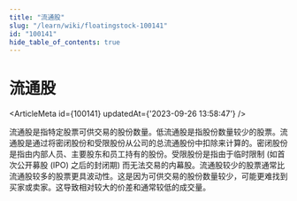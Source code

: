 ```yaml
---
title: "流通股"
slug: "/learn/wiki/floatingstock-100141"
id: "100141"
hide_table_of_contents: true
---
```



# 流通股

<ArticleMeta id={100141} updatedAt={'2023-09-26 13:58:47'} />
<div className='border-solid border-b border-t-0 my-4 border-[var(--ifm-color-gray-300)]' />

流通股是指特定股票可供交易的股份数量。低流通股是指股份数量较少的股票。流通股是通过将密闭股份和受限股份从公司的总流通股份中扣除来计算的。密闭股份是指由内部人员、主要股东和员工持有的股份。受限股份是指由于临时限制 (如首次公开募股 (IPO) 之后的封闭期) 而无法交易的内幕股。流通股较少的股票通常比流通股较多的股票更具波动性。这是因为可供交易的股份数量较少，可能更难找到买家或卖家。这导致相对较大的价差和通常较低的成交量。
